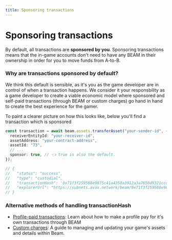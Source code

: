 ```yaml
---
title: Sponsoring transactions
---
```


# Sponsoring transactions

By default, all transactions are **sponsored by you**. Sponsoring transactions means that the in-game accounts don't need to have any BEAM in their ownership in order for you to move funds from A-to-B.

### Why are transactions sponsored by default?

We think this default is sensible, as it's you as the game developer are in control of when a transaction happens. We consider it your responsbility as a game developer to create a viable economic model where sponsored and self-paid transactions (through BEAM or custom charges) go hand in hand to create the best experience for the gamer.

To paint a clearer picture on how this looks like, below you'll find a transaction which is sponsored

```typescript
const transaction = await beam.assets.transferAsset("your-sender-id", {
  receiverEntityId: "your-receiver-id",
  assetAddress: "your-contract-address",
  assetId: "73",
  // ...
  sponsor: true, // 👈 true is also the default.
});

// {
//   "status": "success",
//   "type": "custodial",
//   "transactionHash": '0x71f3f259568e9875c41a4350a3912a3a7650d9321ccd1d57641241128b4e504f',
//   "explorerUrl": "https://subnets.avax.network/beam/0x71f3f259568e9875c41a4350a3912a3a7650d9321ccd1d57641241128b4e504f"
// }
```

### Alternative methods of handling transactionHash

- [Profile-paid transactions](/service/transactions/profile-paid-transactions): Learn about how to make a profile pay for it's own transactions through BEAM
- [Custom charges](/service/transactions/custom-charges): A guide to managing and updating your game's assets and details within Beam.
